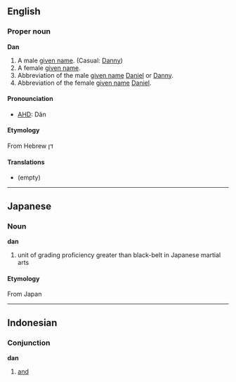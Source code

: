 ==English==
===Proper noun===
'''Dan'''
# A male [[given name]]. (Casual: [[Danny]])
# A female [[given name]].
#Abbreviation of the male [[given name]] [[Daniel]] or [[Danny]].
#Abbreviation of the female [[given name]] [[Daniel]].

====Pronounciation====
*[[AHD]]: Dăn

====Etymology====
From Hebrew דן

====Translations====
*(empty)

----

==Japanese==
===Noun===
'''dan'''

# unit of grading proficiency greater than black-belt in Japanese martial arts

====Etymology====
From Japan

----

==Indonesian==
===Conjunction===
'''dan'''

# [[and]]